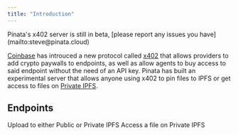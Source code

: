 ```yaml
---
title: "Introduction"
---
```


<Warning>
  Pinata's x402 server is still in beta, [please report any issues you have](mailto:steve@pinata.cloud)
</Warning>

[Coinbase](https://coinbase.com) has introuced a new protocol called [x402](https://x402.org) that allows providers to add crypto paywalls to endpoints, as well as allow agents to buy access to said endpoint without the need of an API key. Pinata has built an experimental server that allows anyone using x402 to pin files to IPFS or get access to files on [Private IPFS](/files/private-ipfs).

## Endpoints

<CardGroup cols={2}>
  <Card title="/pin" horizontal icon="upload" href="/api-reference/endpoint/x402/pin">
    Upload to either Public or Private IPFS
  </Card>
  <Card title="/retrieve" horizontal icon="download" href="/api-reference/endpoint/x402/retrieve">
    Access a file on Private IPFS
  </Card>
</CardGroup>
